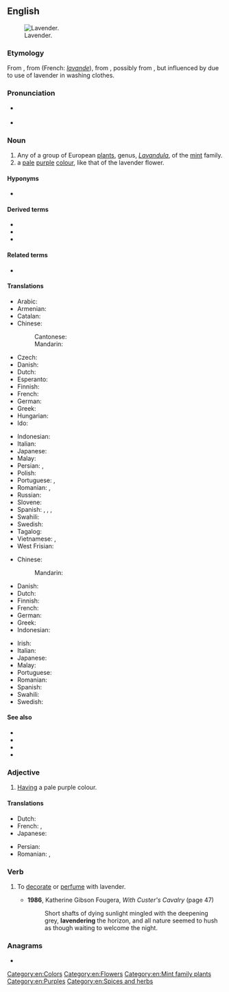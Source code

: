 ==English==
{{wikipedia|Lavender (disambiguation)}}
[[Image:Topped lavender.jpg|thumb|right|Lavender.]]

===Etymology===
From {{etyl|enm|en}}, from {{etyl|xno|en}} {{m|fro|lavendre|}} (French: ''[[lavande]]''), from {{etyl|ML.|en}} {{m|la|lavendula}}, possibly from {{etyl|la|en}} {{m|la|lividus||bluish}}, but influenced by {{m|la|lavo|lavare|wash}} due to use of lavender in washing clothes.

===Pronunciation===
* {{a|UK}} {{IPA|/ˈlæv.ən.də/|lang=en}}
* {{a|US}} {{IPA|/ˈlæv.ən.dɚ/|lang=en}}

===Noun===
{{en-noun|~}}

# Any of a group of European [[plant]]s, genus, ''[[Lavandula]]'', of the [[mint]] family.
# a [[pale]] [[purple]] [[color|colour]], like that of the lavender flower.
#: {{color panel|B57EDC}}
#: {{color panel|web lavender|E6E6FA}}

====Hyponyms====
* {{sense|plant}} {{l|en|common lavender}}

====Derived terms====
* {{l|en|lavender water}}
* {{l|en|sea lavender}}
* {{l|en|spike lavender}}

====Related terms====
* {{l|en|launder}}

====Translations====
{{trans-top|plant}}
* Arabic: {{t|ar|خزامى|m|tr=ḵuzaama}}
* Armenian: {{t+|hy|նարդոս|sc=Armn}}
* Catalan: {{t|ca|espígol|m}}
* Chinese:
*: Cantonese: {{t|yue|薰衣草|tr=fan1 ji1 cou2|sc=Hani}}
*: Mandarin: {{t+|cmn|薰衣草|tr=xūnyīcǎo|sc=Hani}}
* Czech: {{t+|cs|levandule|f}}
* Danish: {{t|da|lavendel|c}}
* Dutch: {{t+|nl|lavendel}}
* Esperanto: {{t|eo|lavendo}}
* Finnish: {{t+|fi|laventeli}}
* French: {{t+|fr|lavande|f}}
* German: {{t+|de|Lavendel|m}}
* Greek: {{t+|el|λεβάντα|f}}
* Hungarian: {{t+|hu|levendula}}
* Ido: {{t+|io|lavendo}}
{{trans-mid}}
* Indonesian: {{t+|id|lavender}}
* Italian: {{t+|it|lavanda|f}}
* Japanese: {{t+|ja|ラベンダー|tr=rabendā|sc=Jpan}}
* Malay: {{t|ms|lavender}}
* Persian: {{t|fa|استوخودوس|tr=ostoxodus|sc=fa-Arab}}, {{t|fa|لاواند|tr=lâvând|sc=fa-Arab}}
* Polish: {{t+|pl|lawenda|f}}
* Portuguese: {{t+|pt|lavanda|f}}, {{t+|pt|alfazema|f}}
* Romanian: {{t+|ro|levănțică|f}}, {{t+|ro|lavandă|f}}
* Russian: {{t+|ru|лава́нда|f}}
* Slovene: {{t+|sl|sivka|f}}
* Spanish: {{t+|es|lavanda}}, {{t+|es|espliego}}, {{t+|es|cantueso}}, {{t|es|alhucema}}
* Swahili: {{t|sw|mrujuani}}
* Swedish: {{t+|sv|lavendel}}
* Tagalog: {{t|tl|alusema}}
* Vietnamese: {{t|vi|cây oải hương}}, {{t|vi|hoa oải hương}}
* West Frisian: {{t|fy|lavindel}}
{{trans-bottom}}

{{trans-top|colour}}
* Chinese:
*: Mandarin: {{t-check|cmn|薰衣草色|tr=xūnyīcǎosè|sc=Hani}}
* Danish: {{t|da|lavendel|c}}
* Dutch: {{t-check|nl|[[zacht]] [[lila]]}} <!-- was "zacht [[lila]]"; remove links if idiomatic -->
* Finnish: {{t+|fi|laventeli}}
* French: {{t|fr|bleu lavande|m}}
* German: {{t+|de|Lavendel|m}}
* Greek: {{t+|el|λεβάντα|f}}
* Indonesian: {{t+|id|lavender}}
{{trans-mid}}
* Irish: {{t|ga|lus liath|m}}
* Italian: {{t+|it|lavanda|f}}
* Japanese: {{t|ja|藤色|tr=ふじいろ, fujiiro|sc=Jpan}}
* Malay: {{t|ms|gandaria}}
* Portuguese: {{t|pt|cor de lavanda|f}}
* Romanian: {{t+|ro|violaceu|n}}
* Spanish: {{t+|es|lavanda}}
* Swahili: {{t|sw|urujuani}}
* Swedish: {{t+|sv|lavendelblå}}
{{trans-bottom}}

<!--====Scientific names====
''Lavandula officinalis'' -->

====See also====
* {{projectlink|wikipedia}}
* {{specieslite|Lavandula}}
* {{commonslite|Lavandula}}
* {{l|en|Appendix:Colors}}

===Adjective===
{{en-adj}}

# [[have|Having]] a pale purple colour.

====Translations====
{{trans-top|colour}}
* Dutch: {{t+|nl|lila|alt=zacht lila}}
* French: {{t+|fr|lavande|m|f}}, {{t|fr|bleu lavande}}
* Japanese: {{t|ja|藤色|alt=藤色の|tr=ふじいろの, fujiiro no|sc=Jpan}}
{{trans-mid}}
* Persian: {{t|fa|بنفش روشن|tr=banafsh-e roshan|sc=Arab}}
* Romanian: {{t+|ro|liliachiu}}, {{t+|ro|violaceu}}
{{trans-bottom}}

===Verb===
{{en-verb}}

# {{lb|en|transitive}} To [[decorate]] or [[perfume]] with lavender.
#* '''1986''', Katherine Gibson Fougera, ''With Custer's Cavalry'' (page 47)
#*: Short shafts of dying sunlight mingled with the deepening grey, '''lavendering''' the horizon, and all nature seemed to hush as though waiting to welcome the night.

===Anagrams===
* {{anagrams|en|Vreeland}}

[[Category:en:Colors]]
[[Category:en:Flowers]]
[[Category:en:Mint family plants]]
[[Category:en:Purples]]
[[Category:en:Spices and herbs]]
